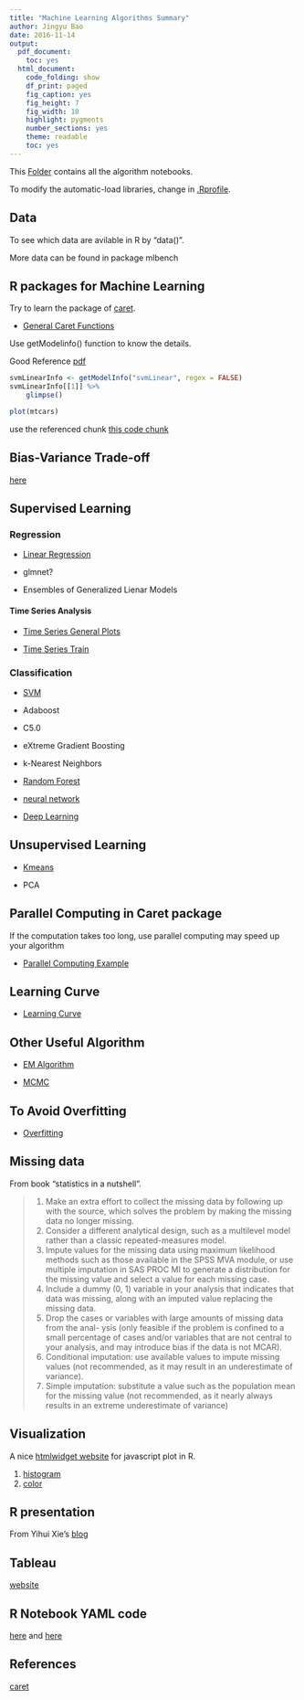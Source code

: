 ```yaml
---
title: "Machine Learning Algorithms Summary"
author: Jingyu Bao
date: 2016-11-14
output:
  pdf_document:
    toc: yes
  html_document:
    code_folding: show
    df_print: paged
    fig_caption: yes
    fig_height: 7
    fig_width: 10
    highlight: pygments
    number_sections: yes
    theme: readable
    toc: yes
---
```



This [Folder](./) contains all the algorithm notebooks.

To modify the automatic-load libraries, change in [.Rprofile](./.Rprofile).

## Data

To see which data are avilable in R by "data()".

More data can be found in package mlbench


## R packages for Machine Learning

Try to learn the package of [caret](http://topepo.github.io/caret/index.html).

- [General Caret Functions](./caret functions/Tuning Parameters.nb.html)

Use getModelinfo() function to know the details.

Good Reference [pdf](./user_caret_2up.pdf)

<a id="svmLinearInfo"></a>
```r
svmLinearInfo <- getModelInfo("svmLinear", regex = FALSE)
svmLinearInfo[[1]] %>%
    glimpse()

plot(mtcars)
```

use the referenced chunk [this code chunk](#svmLinearInfo)

## Bias-Variance Trade-off

[here](http://scott.fortmann-roe.com/docs/BiasVariance.html)


## Supervised Learning

### Regression

- [Linear Regression](./Linear Regression/Linear Regression.nb.html)

- glmnet?

- Ensembles of Generalized Lienar Models

#### Time Series Analysis

- [Time Series General Plots](./time series/ts_plots.nb.html)

- [Time Series Train](./time series/ts_trains.nb.html)

### Classification

- [SVM](./svm/svm.nb.html)

- Adaboost

- C5.0

- eXtreme Gradient Boosting

- k-Nearest Neighbors

- [Random Forest](./Random Forest/Random forest.nb.html)

- [neural network](./neural network/neural network.nb.html)

- [Deep Learning](./Deep Learning/deep learning.html)

## Unsupervised Learning

- [Kmeans](./kmeans/kmeans.nb.html)

- PCA


## Parallel Computing in Caret package

If the computation takes too long, use parallel computing may speed up your algorithm

- [Parallel Computing Example](./parallel computing/parallel computing example.nb.html)


## Learning Curve

- [Learning Curve](./learning curve/Learning Curve.nb.html)

## Other Useful Algorithm

- [EM Algorithm](./EM algorithm/EM algorithm.nb.html)

- [MCMC](./MCMC/MCMC.nb.html)

## To Avoid Overfitting

- [Overfitting](./Overfitting/overfitting.nb.html)

## Missing data 

From book "statistics in a nutshell".

> 1. Make an extra effort to collect the missing data by following up with the
source, which solves the problem by making the missing data no longer
missing.
2. Consider a different analytical design, such as a multilevel model rather than
a classic repeated-measures model.
3. Impute values for the missing data using maximum likelihood methods such
as those available in the SPSS MVA module, or use multiple imputation in
SAS PROC MI to generate a distribution for the missing value and select a
value for each missing case.
4. Include a dummy (0, 1) variable in your analysis that indicates that data was
missing, along with an imputed value replacing the missing data.
5. Drop the cases or variables with large amounts of missing data from the anal-
ysis (only feasible if the problem is confined to a small percentage of cases
and/or variables that are not central to your analysis, and may introduce bias
if the data is not MCAR).
6. Conditional imputation: use available values to impute missing values (not
recommended, as it may result in an underestimate of variance).
7. Simple imputation: substitute a value such as the population mean for the
missing value (not recommended, as it nearly always results in an extreme underestimate of variance)

## Visualization

A nice [htmlwidget website](http://www.htmlwidgets.org) for javascript plot in R.

1. [histogram](./Visualization/histogram.Rmd)
2. [color](./Visualization/colors.Rmd)

## R presentation

From Yihui Xie's [blog](https://slides.yihui.name/xaringan/#1)

## Tableau

[website](https://www.tableau.com/products)


## R Notebook YAML code

[here](https://github.com/rstudio/rmarkdown/tree/gh-pages) and 
[here](http://rmarkdown.rstudio.com/html_document_format.html)

## References

[caret](http://topepo.github.io/caret/index.html)
